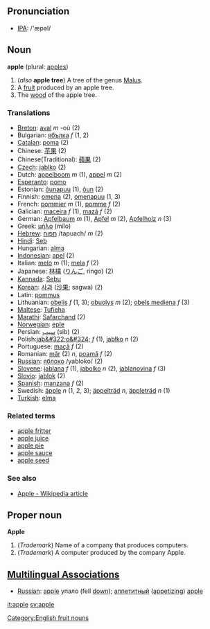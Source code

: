 == Pronunciation ==

* [[IPA]]: /'æpəl/


== Noun ==

'''apple''' (plural: [[apples]])

#(''also'' '''apple tree''') A tree of the genus [[Malus]].
#A [[fruit]] produced by an apple tree.
#The [[wood]] of the apple tree.

=== Translations ===

*[[Breton]]: [[aval]] ''m'' -où (2)
*Bulgarian: [[ябълка]] ''f'' (1, 2)
*[[Catalan]]: [[poma]] (2)
*Chinese: [[苹果]] (2)
*Chinese(Traditional): [[蘋果]] (2)
*[[Czech]]: [[jablko]] (2)
*Dutch: [[appelboom]] ''m'' (1), [[appel]] ''m'' (2)
*[[Esperanto]]: [[pomo]]
*Estonian: [[õunapuu]] (1), [[õun]] (2)
*Finnish: [[omena]] (2), [[omenapuu]] (1, 3)
*French: [[:fr:pommier|pommier]] ''m'' (1), [[pomme]] ''f'' (2)
*Galician: [[maceira]] ''f'' (1), [[mazá]] ''f'' (2)
*German: [[Apfelbaum]] ''m'' (1), [[Apfel]] ''m'' (2), [[Apfelholz]] ''n'' (3)
*Greek: [[μήλο]] (mílo)
*[[Hebrew]]: [[:he:תפוח|תפוח]] /tapuach/ ''m'' (2)
*[[Hindi]]: [[Seb]]
*Hungarian: [[alma]]
*[[Indonesian]]: [[apel]] (2)
*Italian: [[melo]] ''m'' (1); [[mela]] ''f'' (2)
*Japanese: [[林檎]] ([[りんご]], ringo) (2)
*[[Kannada]]: [[Sebu]]
*[[Korean]]: [[사과]] ([[沙果]]; sagwa) (2)
*Latin: [[pommus]]
*Lithuanian: [[obelis]] ''f'' (1, 3); [[obuolys]] ''m'' (2); [[obels mediena]] ''f'' (3)
*[[Maltese]]: [[Tufieha]]
*[[Marathi]]: [[Safarchand]] (2)
*[[Norwegian]]: [[eple]]
*Persian: [[سیب]] (sib) (2)
*Polish:[[jab&#322;o&#324;]] ''f'' (1), [[jabłko]] ''n'' (2)
*Portuguese: [[maçã]] ''f'' (2)
*Romanian: [[măr]] (2) ''n'', [[poamă]] ''f'' (2)
*[[Russian]]: [[:ru:яблоко|яблоко]] /yabloko/ (2)
*[[Slovene]]: [[jablana]] ''f'' (1), [[jabolko]] ''n'' (2), [[jablanovina]] ''f'' (3)
*[[Slovio]]: [[jablok]] (2)
*[[Spanish]]: [[manzana]] ''f'' (2)
*Swedish: [[äpple]] ''n'' (1, 2, 3); [[äppelträd]] ''n'', [[äppleträd]] ''n'' (1)
*[[Turkish]]: [[elma]]

=== Related terms ===

*[[apple fritter]]
*[[apple juice]]
*[[apple pie]]
*[[apple sauce]]
*[[apple seed]]

=== See also ===

*[[w:Apple|Apple - Wikipedia article]]


== Proper noun ==

'''Apple'''

#(''Trademark'') Name of a company that produces computers.
#(''Trademark'') A computer produced by the company Apple.


== [[Multilingual Associations]] ==

*[[Russian]]: [[apple]] упало (fell [[down]]);  [[:ru:аппетитный|аппетитный]] ([[appetizing]]) [[apple]] 


[[Category:English fruit nouns]]

[[it:apple]]
[[sv:apple]]